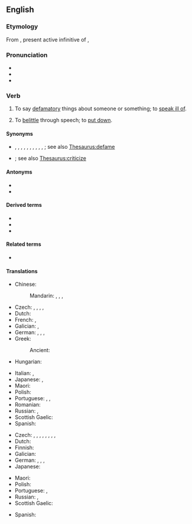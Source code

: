 ==English==
{{was wotd|2007|February|27}}

===Etymology===
From {{etyl|la|en}} {{m|la|vīlificāre}}, present active infinitive of {{m|la|vīlificō||vilify}},

===Pronunciation===
* {{IPA|/ˈvɪl.ɪ.faɪ/|lang=en}}
* {{audio|en-us-vilify.ogg|Audio (US)|lang=en}}
* {{audio|en-au-vilify.ogg|Audio (AU)|lang=en}}

===Verb===
{{en-verb|vilif|ies}}

# {{lb|en|transitive}} To say [[defamatory]] things about someone or something; to [[speak ill of]].
# {{lb|en|transitive}} To [[belittle]] through speech; to [[put down]].

====Synonyms====
* {{sense|say defamatory things about}} {{l|en|abuse}}, {{l|en|assail}}, {{l|en|criticize}}, {{l|en|decry}}, {{l|en|denigrate}}, {{l|en|demonize}}, {{l|en|denounce}}, {{l|en|libel}}, {{l|en|revile}}, {{l|en|slander}}, {{l|en|run down}}; see also [[Thesaurus:defame]]
* {{sense|belittle, put down}} {{l|en|berate}}; see also [[Thesaurus:criticize]]

====Antonyms====
* {{l|en|glorify}}
* {{l|en|praise}}

====Derived terms====
* {{l|en|vilification}}
* {{l|en|vilifiable}}
* {{l|en|vilifier}}

====Related terms====
* {{l|en|vile}}

====Translations====
{{trans-top|say defamatory things about; to speak ill of}}
* Chinese:
*: Mandarin: {{t+|cmn|詆毀|sc=Hani}}, {{t+|cmn|诋毁|tr=dǐhuǐ|sc=Hani}}, {{t+|cmn|醜化|sc=Hani}}, {{t+|cmn|丑化|tr=chǒuhuà|sc=Hani}}
* Czech: {{t+|cs|pomluvit|pf}}, {{t+|cs|pomlouvat|impf}}, {{t+|cs|hanět|impf}}, {{t+|cs|pohanět|pf}}, {{t|cs|očernit|pf}}
* Dutch: {{t+|nl|verguizen}}
* French: {{t+|fr|diffamer}}, {{t+|fr|vilipender}}
* Galician: {{t|gl|deostar}}, {{t+|gl|denigrar}}
* German: {{t+|de|diffamieren}}, {{t+|de|verleumden}}, {{t+|de|verunglimpfen}}, {{t+|de|verteufeln}}
* Greek:
*: Ancient: {{t|grc|κακηγορέω}}
* Hungarian: {{t+|hu|rágalmaz}}
{{trans-mid}}
* Italian: {{t+|it|denigrare}}, {{t+|it|vilipendere}}
* Japanese: {{t|ja|貶す|tr=kenasu|sc=Jpan}}, {{t|ja|謗る|tr=soshiru|sc=Jpan}}
* Maori: {{t|mi|whakahariharitae}}
* Polish: {{t+|pl|oczerniać}}
* Portuguese: {{t|pt|vilificar}}, {{t+|pt|vilipendiar}}, {{t+|pt|difamar}}
* Romanian: {{t+|ro|denigra}}
* Russian: {{t+|ru|очерня́ть}}, {{t+|ru|поноси́ть}}
* Scottish Gaelic: {{t|gd|càin}}
* Spanish: {{t+|es|vilipendiar}}
{{trans-bottom}}

{{trans-top|denounce, belittle through speech}}
* Czech: {{t+|cs|urazit|pf}}, {{t|cs|ponížit|pf}}, {{t+|cs|hanět|impf}}, {{t+|cs|špinit|impf}}, {{t+|cs|pošpinit|pf}}, {{t+|cs|ponižovat|impf}}, {{t|cs|urážet|impf}}, {{t+|cs|pohanět|pf}}, {{t|cs|očernit|pf}}
* Dutch: {{t+|nl|kleineren}}
* Finnish: {{t+|fi|panetella}}
* Galician: {{t+|gl|denigrar}}
* German: {{t+|de|herabwürdigen}}, {{t|de|heruntermachen}}, {{t+|de|schlechtmachen}}, {{t|de|herunterputzen}}
* Japanese: {{t|ja|貶める|tr=otoshimeru}}
{{trans-mid}}
* Maori: {{t|mi|whakahariharitae}}
* Polish: {{t+|pl|potępiać}}
* Portuguese: {{t+|pt|difamar}}, {{t+|pt|diminuir}}
* Russian: {{t+|ru|унижа́ть}}, {{t+|ru|опуска́ть}} {{qualifier|colloquial}}
* Scottish Gaelic: {{t|gd|càin}}
{{trans-bottom}}

{{checktrans-top}}
* Spanish: {{t+check|es|acusar}}
{{trans-mid}}
{{trans-bottom}}